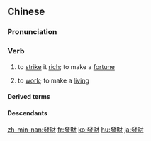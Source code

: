 {{also|发财}}
==Chinese==
{{zh-forms|s=发财}}

===Pronunciation===
{{zh-pron
|m=fācái
|c=faat3 coi4
|h=pfs=fat-chhòi
|mn=hoat-châi
|cat=v
}}

===Verb===
{{zh-verb}}

# to [[strike]] it [[rich]]; to make a [[fortune]]
#: {{zh-x|他 在 賭場 發財 了。|He '''made a pile''' at the casino.}}
# to [[work]]; to make a [[living]]
#: {{zh-x|甲：嗨，好久不見，現在 在 哪兒{r} 發財 呀？乙：哪裡，不過 是 混口飯吃 而已。|A: Hi, long time no see. Where do you '''make a living''' nowadays? B: If you can call it that! I do the minimum necessary for the meal ticket.}}

====Derived terms====
{{zh-der|恭喜發財}}

====Descendants====
{{CJKV||||phát tài}}

{{zh-cat|Advanced}}

[[zh-min-nan:發財]]
[[fr:發財]]
[[ko:發財]]
[[hu:發財]]
[[ja:發財]]